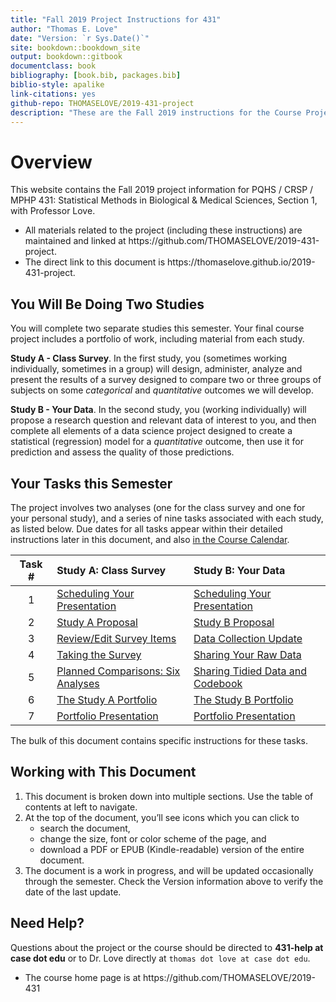 ```yaml
--- 
title: "Fall 2019 Project Instructions for 431"
author: "Thomas E. Love"
date: "Version: `r Sys.Date()`"
site: bookdown::bookdown_site
output: bookdown::gitbook
documentclass: book
bibliography: [book.bib, packages.bib]
biblio-style: apalike
link-citations: yes
github-repo: THOMASELOVE/2019-431-project
description: "These are the Fall 2019 instructions for the Course Project work in PQHS / CRSP / MPHP 431 with Professor Love."
---
```


# Overview {-}

This website contains the Fall 2019 project information for PQHS / CRSP / MPHP 431: Statistical Methods in Biological & Medical Sciences, Section 1, with Professor Love. 

- All materials related to the project (including these instructions) are maintained and linked at https://github.com/THOMASELOVE/2019-431-project. 
- The direct link to this document is https://thomaselove.github.io/2019-431-project.

## You Will Be Doing Two Studies {-}

You will complete two separate studies this semester. Your final course project includes a portfolio of work, including material from each study.

**Study A - Class Survey**. In the first study, you (sometimes working individually, sometimes in a group) will design, administer, analyze and present the results of a survey designed to compare two or three groups of subjects on some *categorical* and *quantitative* outcomes we will develop.

**Study B - Your Data**. In the second study, you (working individually) will propose a research question and relevant data of interest to you, and then complete all elements of a data science project designed to create a statistical (regression) model for a *quantitative* outcome, then use it for prediction and assess the quality of those predictions.

## Your Tasks this Semester {-}

The project involves two analyses (one for the class survey and one for your personal study), and a series of nine tasks associated with each study, as listed below. Due dates for all tasks appear within their detailed instructions later in this document, and also [in the Course Calendar](https://github.com/THOMASELOVE/2019-431/blob/master/calendar.md).

Task # | Study A: Class Survey | Study B: Your Data
:-----: | :---------------------- | :----------------------
1 | [Scheduling Your Presentation](#task1) | [Scheduling Your Presentation](#task1)
2 | [Study A Proposal](#task2a) | [Study B Proposal](#task2b)
3 | [Review/Edit Survey Items](#task3a) | [Data Collection Update](#task3b)
4 | [Taking the Survey](#task4a) | [Sharing Your Raw Data](#task4b)
5 | [Planned Comparisons: Six Analyses](#task5a) | [Sharing Tidied Data and Codebook](#task5b)
6 | [The Study A Portfolio](#task6a) | [The Study B Portfolio](#task6b)
7 | [Portfolio Presentation](#task7) | [Portfolio Presentation](#task7)

The bulk of this document contains specific instructions for these tasks.

## Working with This Document {-}

1. This document is broken down into multiple sections. Use the table of contents at left to navigate. 
2. At the top of the document, you'll see icons which you can click to 
    - search the document, 
    - change the size, font or color scheme of the page, and 
    - download a PDF or EPUB (Kindle-readable) version of the entire document.
3. The document is a work in progress, and will be updated occasionally through the semester. Check the Version information above to verify the date of the last update.

## Need Help? {-}

Questions about the project or the course should be directed to **431-help at case dot edu** or to Dr. Love directly at `thomas dot love at case dot edu`.

- The course home page is at https://github.com/THOMASELOVE/2019-431

